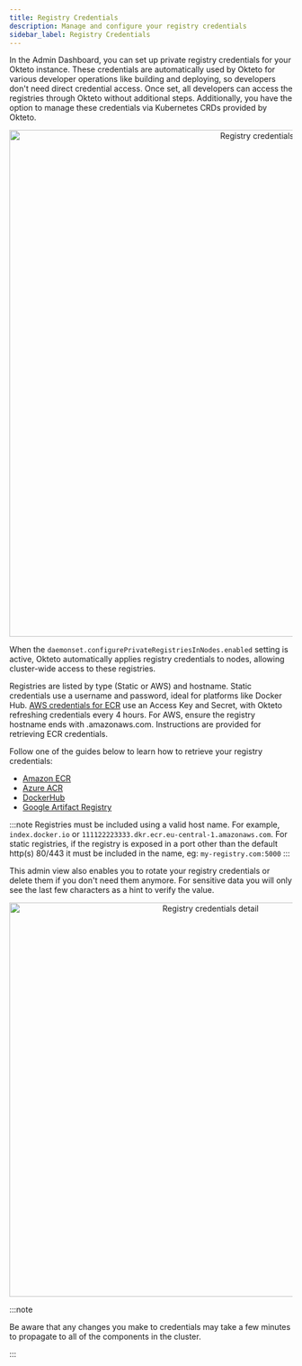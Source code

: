 ```yaml
---
title: Registry Credentials
description: Manage and configure your registry credentials
sidebar_label: Registry Credentials
---
```



In the Admin Dashboard, you can set up private registry credentials for your Okteto instance. These credentials are automatically used by Okteto for various developer operations like building and deploying, so developers don't need direct credential access. Once set, all developers can access the registries through Okteto without additional steps. Additionally, you have the option to manage these credentials via Kubernetes CRDs provided by Okteto.

<p align="center">
  <Image
    src={require("@site/static/img/registry_credentials_view.png").default}
    alt="Registry credentials view"
    width="900"
  />
</p>

When the `daemonset.configurePrivateRegistriesInNodes.enabled` setting is active, Okteto automatically applies registry credentials to nodes, allowing cluster-wide access to these registries.

Registries are listed by type (Static or AWS) and hostname. Static credentials use a username and password, ideal for platforms like Docker Hub. [AWS credentials for ECR](https://docs.aws.amazon.com/ecr/index.html) use an Access Key and Secret, with Okteto refreshing credentials every 4 hours. For AWS, ensure the registry hostname ends with .amazonaws.com. Instructions are provided for retrieving ECR credentials.

Follow one of the guides below to learn how to retrieve your registry credentials:
- [Amazon ECR](admin/registry-credentials/amazon-ecr.mdx)
- [Azure ACR](admin/registry-credentials/azure-acr.mdx)
- [DockerHub](admin/registry-credentials/dockerhub.mdx)
- [Google Artifact Registry](admin/registry-credentials/google-artifact-registry.mdx)

:::note
Registries must be included using a valid host name. For example, `index.docker.io` or `111122223333.dkr.ecr.eu-central-1.amazonaws.com`. For static registries, if the registry is exposed in a port other than the default http(s) 80/443 it must be included in the name, eg: `my-registry.com:5000`
:::

This admin view also enables you to rotate your registry credentials or delete them if you don't need them anymore. For sensitive data you will only see the last few characters as a hint to verify the value.

<p align="center">
  <Image
    src={require("@site/static/img/registry_credentials_edit.png").default}
    alt="Registry credentials detail"
    width="700"
  />
</p>

:::note

Be aware that any changes you make to credentials may take a few minutes to propagate to all of the components in the cluster.

:::